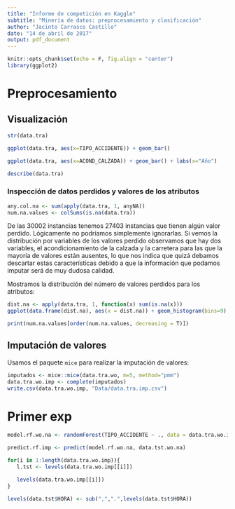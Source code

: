 ```yaml
---
title: "Informe de competición en Kaggle"
subtitle: "Minería de datos: preprocesamiento y clasificación"
author: "Jacinto Carrasco Castillo"
date: "14 de abril de 2017"
output: pdf_document
---
```


```r
knitr::opts_chunk$set(echo = F, fig.align = "center")
library(ggplot2)
```

# Preprocesamiento 

## Visualización

```r
str(data.tra)
```

```r
ggplot(data.tra, aes(x=TIPO_ACCIDENTE)) + geom_bar()
```

```r
ggplot(data.tra, aes(x=ACOND_CALZADA)) + geom_bar() + labs(x="Año")
```


```r
describe(data.tra)
```

### Inspección de datos perdidos y valores de los atributos


```r
any.col.na <- sum(apply(data.tra, 1, anyNA))
num.na.values <- colSums(is.na(data.tra))
```

De las 30002 instancias tenemos 27403 instancias que tienen algún valor perdido. Lógicamente no podríamos simplemente ignorarlas. Si vemos la distribución por variables de los valores perdido observamos que hay dos variables, el acondicionamiento de la calzada y la carretera para las que la mayoría de valores están ausentes, lo que nos indica que quizá debamos descartar estas características debido a que la información que podamos imputar será de muy dudosa calidad.

Mostramos la distribución del número de valores perdidos para los atributos: 

```r
dist.na <- apply(data.tra, 1, function(x) sum(is.na(x)))
ggplot(data.frame(dist.na), aes(x = dist.na)) + geom_histogram(bins=9) + scale_x_continuous(breaks = 0:8)
```



```r
print(num.na.values[order(num.na.values, decreasing = T)])
```

## Imputación de valores 


Usamos el paquete `mice` para realizar la imputación de valores:


```r
imputados <- mice::mice(data.tra.wo, m=5, method="pmm")
data.tra.wo.imp <- complete(imputados)
write.csv(data.tra.wo.imp, "Data/data.tra.imp.csv")
``` 


# Primer exp

```r
model.rf.wo.na <- randomForest(TIPO_ACCIDENTE ~ ., data = data.tra.wo.imp)
``` 

```r
predict.rf.imp <- predict(model.rf.wo.na, data.tst.wo.na)
``` 

```r
for(i in 1:length(data.tra.wo.imp)){
   l.tst <- levels(data.tra.wo.imp[[i]])

   levels(data.tra.wo.imp[[i]])
}
``` 






```r
levels(data.tst$HORA) <- sub(",",".",levels(data.tst$HORA))

```